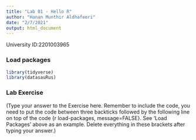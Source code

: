 ```yaml
---
title: "Lab 01 - Hello R"
author: "Hanan Munthir Aldhafeeri"
date: "2/7/2021"
output: html_document
---
```


University ID:2201003965 

### Load packages

```r
library(tidyverse) 
library(datasauRus)
```


### Lab Exercise

(Type your answer to the Exercise here. Remember to include the code, you need to put the code between three backticks followed by the following line on top of the code {r load-packages, message=FALSE}. See 'Load Packages' above as an example. Delete everything in these brackets after typing your answer.)